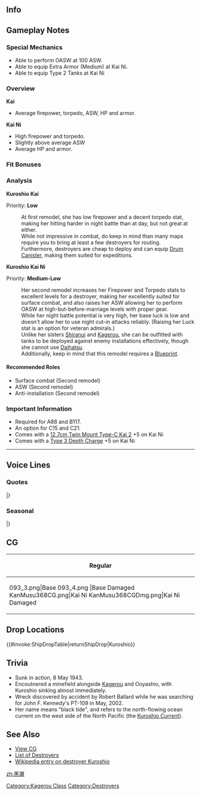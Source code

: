 ==Info==
{{KanmusuInfo|ID=093}}
{{KanmusuInfo|ID=093a}}
{{KanmusuInfo|ID=368}}

==Gameplay Notes==
===Special Mechanics===
* Able to perform OASW at 100 ASW.
* Able to equip Extra Armor (Medium) at Kai Ni.
* Able to equip Type 2 Tanks at Kai Ni

===Overview===
'''Kai'''
* Average firepower, torpedo, ASW, HP and armor.  

'''Kai Ni'''
* High firepower and torpedo.
* Slightly above average ASW
* Average HP and armor.

===Fit Bonuses===
{{:{{BASEPAGENAME}}/Equipment Bonuses}}
{{clear}}

===Analysis===
'''Kuroshio Kai'''

Priority: '''Low'''

:At first remodel, she has low firepower and a decent torpedo stat, making her hitting harder in night battle than at day, but not great at either.
:While not impressive in combat, do keep in mind than many maps require you to bring at least a few destroyers for routing.
:Furthermore, destroyers are cheap to deploy and can equip [[Drum Canister]], making them suited for expeditions.


'''Kuroshio Kai Ni''' 

Priority: '''Medium-Low'''
:Her second remodel increases her Firepower and Torpedo stats to excellent levels for a destroyer, making her excellently suited for surface combat, and also raises her ASW allowing her to perform OASW at high-but-before-marriage levels with proper gear.
:While her night battle potential is very high, her base luck is low and doesn't allow her to use night cut-in attacks reliably. (Raising her Luck stat is an option for veteran admirals.)
:Unlike her sisters [[Shiranui]] and [[Kagerou]], she can be outfitted with tanks to be deployed against enemy installations effectively, though she cannot use [[Daihatsu]].
:Additionally, keep in mind that this remodel requires a [[Blueprint]].


====Recommended Roles====
* Surface combat (Second remodel)
* ASW (Second remodel)
* Anti-installation (Second remodel)

===Important Information===
* Required for A88 and B117.
* An option for C15 and C21.
* Comes with a [[12.7cm Twin Mount Type-C Kai 2]] +5 on Kai Ni
* Comes with a [[Type 3 Depth Charge]] +5 on Kai Ni
----

==Voice Lines==
===Quotes===
{{ShipquoteHeader}}
{{ShipquoteKai
|scenario = Introduction
|origin = 黒潮や、よろしゅうな。
|translation = I'm Kuroshio, nice ta meet ya!<ref>She speaks in a Kansai dialect. Liberties have been taken with translations to try and reflect this.</ref>
|audio = Kuroshio-Introduction.ogg
}}
{{ShipquoteKai
|scenario = Introduction
|kai2 = yes
|origin = 黒潮やぁ。うち、頼りになるで。今日もよろしゅな。
|translation = I'm Kuroshio. I'm countin' on ya. Let's get along today too!
|audio = KuroshioKaiNi-Intro.mp3
}}
{{ShipquoteKai
|scenario = Library
|origin = 大阪の民間造船所で建造された、陽炎型駆逐艦の3番艦、黒潮や。
こう見えても、スラバヤ沖海戦、南太平洋沖海戦、 第三次ソロモン海戦などの激戦に参加したんやで。
|translation = I'm the 3rd ship 'o the Kagerou-class destroyers that was built in a privately-owned shipyard in Osaka, Kuroshio.<ref>She was built at [https://en.wikipedia.org/wiki/Fujinagata_Shipyards Fujinagata Shipyards].</ref>
I might not look it, but I took part in the hard fights of the Battle of Surabaya, the Battle of the South Pacific and the Third Battle of the Solomon Seas.<ref>Referring to the [https://en.wikipedia.org/wiki/Battle_of_the_Java_Sea Battle of the Java Sea], [https://en.wikipedia.org/wiki/Battle_of_the_Santa_Cruz_Islands Battle of the Santa Cruz Islands] and [https://en.wikipedia.org/wiki/Naval_Battle_of_Guadalcanal Naval Battle of Guadalcanal] respectively.</ref>
|audio = Kuroshio-Library.ogg
}}
{{ShipquoteKai
|scenario = Secretary 1
|origin = はい、今行くわ。
|translation = Yep, I'm goin'.
|audio = Kuroshio-Secretary_2.ogg
}}
{{ShipquoteKai
|scenario = Secretary 1
|kai = yes
|origin = 司令はん、うちのことを呼んだ？
|translation = Did ya gimme a buzz, Commanda?
|audio = KuroshioKai-Secretary_1.ogg
}}
{{ShipquoteKai
|scenario = Secretary 1
|kai2 = yes
|origin = 指令はん、うちに任しとき。
|translation = Leave it to me, Commanda.
|audio = KuroshioKaiNi-Sec1.mp3
}}
{{ShipquoteKai
|scenario = Secretary 2
|origin = 司令はん、なんやろか？
|translation = Whassit, Commanda?
|audio = Kuroshio-Secretary_1.ogg
}}
{{ShipquoteKai
|scenario = Secretary 3
|origin = あの、うち身体どこも悪くないで…
|translation = Ummm, there's nothin' wrong with me body...
|audio = Kuroshio-Secretary_3.ogg
}}
{{ShipquoteKai
|scenario = Secretary 3
|kai2 = yes
|origin = 指令はん、うち…あぁ、ごめん気にせんでええから。 
|translation = Commanda, I... Ah, sorry, don' mind me.
|audio = KuroshioKaiNi-Sec3.mp3
}}
{{ShipquoteKai
|scenario = Secretary Idle
|kai = yes
|origin = 司令はん…司令はん？聞こえてないんやろか。ま、ええか。のんびりしよう。
|translation = Commanda... Commanda? Guess ya can't hear me. Ah well. Gonna kick my feet up.
|audio = Kuroshio-Idle.ogg
}}
{{ShipquoteKai
|scenario = Secretary (Married)
|kai = yes
|origin = 司令はん、働き過ぎはいかんで。うちら、こう見えて心配してるんやで。
|translation = It's a no-no ta work too much, Commanda. I might not look it, but I'm real worried 'bout ya.
|audio = KuroshioKai-Secretary_Married.ogg
}}
{{ShipquoteKai
|scenario = Wedding
|origin = う、うち…いつも司令のこと、見てるんやで、ほんまやで。な、信じてや。
|translation =I-I'm... always watchin' ya, Commanda. Fa real. Ya betta believe it.
|audio = Kuroshio-Wedding.ogg
}}
{{ShipquoteKai
|scenario = Player's Score
|origin = 司令に通信やで。
|translation = Ya got a message, Commanda.
|audio = Kuroshio-Looking_At_Scores.ogg
}}
{{ShipquoteKai
|scenario = Player's Score
|kai2 = yes
|origin = 指令はん、情報いるんやな？待っとき。
|translation = Ya want some info, Commanda? Wait a min.
|audio = KuroshioKaiNi-PlayerScore.mp3
}}
{{ShipquoteKai
|scenario = Joining the Fleet
|origin = ほな、黒潮、行きま—す。
|translation = Right then, I'm goin'~
|audio = Kuroshio-Joining_A_Fleet.ogg
}}
{{ShipquoteKai
|scenario = Joining the Fleet
|kai2 = yes
|origin = 十五駆、黒潮、行くで! 
|translation = DesDiv15, Kuroshio, here I go!
|audio = KuroshioKaiNi-JoinFleet.mp3
}}
{{ShipquoteKai
|scenario = Equipment 1
|origin = はぁわぁ～、これはええ感じや。
|translation = Whoaa~ dis feels good.
|audio = Kuroshio-Equipment_1.ogg
}}
{{ShipquoteKai
|scenario = Equipment 2
|origin = うわぁ、うち、なんか強うなりよった。<ref>Shared with Supply before Kai.</ref>
|translation = Wow~ Somethin' is makin' me stronga!
|audio = Kuroshio-Equipment_2.ogg
}}
{{ShipquoteKai
|scenario = Equipment 3
|origin = ぼちぼちやな。<ref>Shared with Secretary Married before Kai.</ref>
|translation = Dis ain't bad.
|audio = Kuroshio-Equipment_3.ogg
}}
{{ShipquoteKai
|scenario = Supply
|kai = yes
|origin = よしゃ、助かるわ～。
|translation = Alright, dis helps~
|audio = KuroshioKai-Supply.ogg
}}
{{ShipquoteKai
|scenario = Docking (Minor Damage)
|origin = ちとばかし、休みもらうで？
|translation = I'm gonna rest for a bit alright?
|audio = Kuroshio-Docking_Minor.ogg
}}
{{ShipquoteKai
|scenario = Docking (Major Damage)
|origin = あたた…ほんま、体中が痛くてたまらんで。
|translation = Owow... To tell ya da truth, I'm hurtin' all over and can't bear it.
|audio = Kuroshio-Docking_Major.ogg
}}
{{ShipquoteKai
|scenario = Construction
|origin = 艦の建造が完了したわ。
|translation = Ship buildin' is done.
|audio = Kuroshio-Construction.ogg
}}
{{ShipquoteKai
|scenario = Returning from Sortie
|origin = 艦隊帰投やな。
|translation = Fleet's back.
|audio = Kuroshio-Returning_From_Sortie.ogg
}}
{{ShipquoteKai
|scenario = Starting a Sortie
|origin = くぅ～出撃かいな！たまらんなぁ。
|translation = Hngh~ A sortie~! Can't wait.
|audio = Kuroshio-Starting_A_Sortie.ogg
}}
{{ShipquoteKai
|scenario = Starting a Battle
|origin = ほな、砲雷撃戦開始や
|translation = Right then, time to start combat.
|audio = Kuroshio-Battle_Start.ogg
}}
{{ShipquoteKai
|scenario = Starting a Battle
|kai2 = yes
|origin = ほら、始めるで！ 行くで！
|translation = Come on, we're startin'! Let's go!
|audio = KuroshioKaiNi-BattleStart.mp3
}}
{{ShipquoteKai
|scenario = Starting a Battle
|kai = yes
|origin = 敵艦隊発見や！ほな、黒潮に付いてきてぇ～。
|translation = Enemy fleet spotted! C'mon, follow me~
|audio = KuroshioKai-Battle_Start.ogg
}}
{{ShipquoteKai
|scenario = Attack
|origin = 当たってな。
|translation = Get 'em.
|audio = Kuroshio-Attack.ogg
}}
{{ShipquoteKai
|scenario = Night Battle Attack
|origin = 直撃や。
|translation = Spot on.
|audio = Kuroshio-Night_Attack.ogg
}}
{{ShipquoteKai
|scenario = Night Battle
|origin = ふふん、逃がさへんで。
|translation = Fufun, ya won't get away.
|audio = Kuroshio-Night_Battle.ogg
}}
{{ShipquoteKai
|scenario = MVP
|origin = たぁ～またま、たまたまやで。気にせんといてーや。
|translation = That was all jus' by chance. Don't ya worry 'bout a thing. 
|audio = Kuroshio-MVP.ogg
}}
{{ShipquoteKai
|scenario = Minor Damage 1
|origin = うわっ。
|translation = Whoa.
|audio = Kuroshio-Minor_Damage_1.ogg
}}
{{ShipquoteKai
|scenario = Minor Damage 2
|origin = あぁっ！
|translation = Aaah!
|audio = Kuroshio-Minor_Damage_2.ogg
}}
{{ShipquoteKai
|scenario = Major Damage
|origin = あか～ん……。こりゃあかんでぇ……。
|translation = Oh no... Dis is bad...
|audio = Kuroshio-Major_Damage.ogg
}}
{{ShipquoteKai
|scenario = Sunk
|origin = うち、もうあかん。さいならぁ。
|translation = I'm in trouble now. See ya...
|audio = Kuroshio-Sunk.ogg
}}
|} <references/>

{{clear}}

===Seasonal===
{{SeasonalHeaderOld}}
{{SeasonalQuote
|scenario = [[Seasonal/Second_Anniversary|2nd Anniversary]]
|origin = 司令はん、今日は記念日やね？うちも嬉しいわ！
|translation =	Today is an anniversary right, Commander? I’m happy too!
|audio = 093_Kuroshio_2ndAnniv.mp3
|notes = 
}}
{{SeasonalQuote
|scenario = [[Seasonal/Rainy_Season_2015|Rainy Season 2015]]
|origin = 雨やね。雨の季節は、それはそれでええもんやね。
|translation =	It’s raining. The rainy season isn’t that bad.
|audio = Kuroshio_Rainy_Secretary_1.ogg
|notes =
}}
{{SeasonalQuote
|scenario = [[Seasonal/Mid_Summer_Season_Update|Midsummer 2015]]
|origin = 司令は～ん。一緒に、海行かへん？いんや、遠征とかやなくって、砂浜や。
|translation =	Wanna go to the sea together, Commander? No, not on an expedition, the beach.
|audio = Kuroshio_Mid_Summer.ogg
|notes =
}}
{{SeasonalQuote
|scenario = [[Seasonal/Christmas_2015|Christmas 2015]]
|origin = ん～クリスマスケーキおいしいわ！司令はん、あ～ん！
|translation =	Mmm, this Christmas cake is delish! Say “Aah”, Commander!
|audio = Kuroshio_Christmas_2015_Sec1.ogg
|notes =
}}
{{SeasonalQuote
|scenario = [[Seasonal/End_of_Year_2015|End of Year 2015]]
|origin = もう今年もおしまいってことや。大掃除せな！大掃除！
|translation =	The year is finally over. Time for spring cleaning! Spring cleaning!
|audio = Kuroshio_Year_End_2015_Sec1.ogg
|notes = 
}}
{{SeasonalQuote
|scenario = [[Seasonal/New_Year_2016|New Year 2016]]
|origin = 司令はん、新年やね。今年もよろしゅう。
|translation =	It’s the New Year, Commander. Treat me well this year.
|audio = Kuroshio_New_Years_Day_2016.ogg
|notes = 
}}
{{SeasonalQuote
|scenario = [[Seasonal/Setsubun_2016|Setsubun 2016]]
|origin = 恵方巻ねぇ～。えーっと、今年はどっちやろ～？こっちやろか。かぁ～むっ♪	
|translation =	An ehomaki. Hmmm, which one should I have this year? This one I guess. *Om nom*♪
|audio = Kuroshio_Setsubun_2016_Sec1.ogg
|notes = 
}}
{{SeasonalQuote
|scenario = [[Seasonal/Valentine%27s_Day_2016|Valentine’s Day 2016]]
|origin = 司令はん、うちのチョコもあげるで～。たくさん食べて～や。
|translation =	Here’s some chocolate from me, Commander. Eat lots of it~
|audio = Kuroshio_Valentine_Sec1.ogg
|notes = 
}}
{{SeasonalQuote
|scenario = [[Seasonal/White_Day_2016|White Day 2016]]
|origin = 司令はん、チョコのお返し、まだやね？忘れたらあかんで？待っとるで―！
|translation =	Where’s my return gift for the chocolate, Commander? Don’t forget alright? I’ll be waitin!
|audio = Kuroshio_White_Day_2016.ogg
|notes = 
}}
{{SeasonalQuote
|scenario = [[Seasonal/Early_Summer_2017|Early Summer 2017]]
|origin = あぁ、新し水着こったんや。たまたま、たまたまやで。
|translation =	Ah, I got a new swimsuit. I just felt like getting one.
|audio = Kuroshio_Sec1_Summer_2017.mp3
|notes = 
}}
{{SeasonalQuote
|scenario = [[Seasonal/Fifth_Anniversary|5th Anniversary]]
|origin = 司令はん、うちら五周年やって。大したもんやね。うちも嬉しいわ。お祝いせな！
|translation =	It’s our 5th Anniversary, Commander. It’s a big deal. I’m happy too. Congratulations!
|audio = Kuroshio_5th_Anniversary_Sec1.mp3
|notes = 
}}
{{SeasonalQuote
|scenario = [[Seasonal/Saury_2018|Saury 2018]]
|origin = 黒潮っちゅう、うちの名前的には…ここは頑張りどころやね。十五駆、秋刀魚漁支援、出撃や！やったるで。
|translation =	I'm named after the Kuroshio Current... So I'll have to work hard here. DesDiv15, sortieing to support saury fishing! Let's do this.
|audio = Kuroshio_Sec1_Saury_2018.mp3
|notes = 
}}
{{SeasonalQuote
|scenario = [[Seasonal/Sixth_Anniversary|6th Anniversary]]
|origin = 司令はん、うかうかしてたら、うちら六周年やって。ほんま大したもんや。うちも嬉しいは。お祝いせな！
|translation =	Commander, our 6th Anniversary snuck up while we weren't paying attention. It's a really big deal. I'm happy too. Let's celebrate!
|audio = Kuroshio_6th_Anniversary_Sec1.mp3
|notes = 
}}
{{SeasonalQuote
|scenario = [[Seasonal/Autumn_2020|Autumn 2020]]
|origin = 	司令はん、うちと、鎮守府の秋祭り、行かへん？屋台も美味しそうや。あぁ、一七駆な？はぁ、かなり盛り上がってるわ。
|translation =	Commander, wanna come with me to the Naval Base Autumn Festival? The food stalls look really good. Ah, it's DesDiv17? Wooow, they're really livin' it up.
|audio = Kuroshio_Autumn_2020_Secretary_1.mp3
|notes = 
}}
{{SeasonalQuote
|scenario = [[Seasonal/Eighth_Anniversary|8th Anniversary]]
|origin = 司令はん、うちら八周年やって。大したもんやね。うちも嬉しいわ。お祝いせな。
|translation =	Commander, it's our 8th Anniversary. That's a big deal. It makes me happy. Congrats.
|audio = Kuroshio_8th Anniversary_Secretary_1.mp3
|notes = 
}}
|}<references/>

{{clear}}

==CG==
{| class="mw-collapsible mw-collapsed wikitable" style="width: 100%;"
!Regular
|-
|<gallery>
093_3.png|Base
093_4.png |Base Damaged
KanMusu368CG.png|Kai Ni
KanMusu368CGDmg.png|Kai Ni Damaged
</gallery>
|}

==Drop Locations==
{{#invoke:ShipDropTable|returnShipDrop|Kuroshio}}

==Trivia==
* Sunk in action, 8 May 1943.
* Encoutnered a minefield alongside [[Kagerou]] and Ooyashio, with Kuroshio sinking almost immediately. 
* Wreck discovered by accident by Robert Ballard while he was searching for John F. Kennedy's PT-109 in May, 2002.
* Her name means "black tide", and refers to the north-flowing ocean current on the west side of the North Pacific (the [[wikipedia:Kuroshio Current|Kuroshio Current]]).

==See Also==
*[[{{PAGENAMEE}}/Gallery|View {{PAGENAME}} CG]]
*[[EliteDD|List of Destroyers]]
*[[wikipedia:Japanese_destroyer_Kuroshio|Wikipedia entry on destroyer Kuroshio]]
{{shiplist}}
[[Category:Kagerou Class]]
[[Category:Destroyers]]
[[zh:黑潮]]